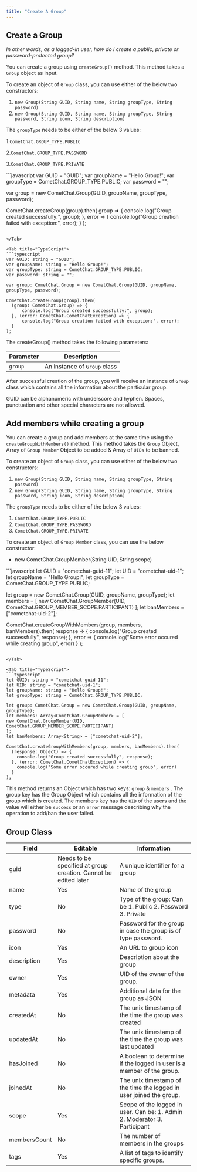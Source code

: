 ```yaml
---
title: "Create A Group"
---
```




## Create a Group

*In other words, as a logged-in user, how do I create a public, private or password-protected group?*

You can create a group using `createGroup()` method. This method takes a `Group` object as input.

To create an object of `Group` class, you can use either of the below two constructors:

1. `new Group(String GUID, String name, String groupType, String password)`
2. `new Group(String GUID, String name, String groupType, String password, String icon, String description)`

The `groupType` needs to be either of the below 3 values:

1.`CometChat.GROUP_TYPE.PUBLIC`

2.`CometChat.GROUP_TYPE.PASSWORD`

3.`CometChat.GROUP_TYPE.PRIVATE`

<Tabs>
<Tab title="Create Group">
```javascript
var GUID = "GUID";
var groupName = "Hello Group!";
var groupType = CometChat.GROUP_TYPE.PUBLIC;
var password = "";

var group = new CometChat.Group(GUID, groupName, groupType, password);

CometChat.createGroup(group).then(
  group => {
  	console.log("Group created successfully:", group);
  }, error => {
  	console.log("Group creation failed with exception:", error);
  }
);
```

</Tab>

<Tab title="TypeScript">
```typescript
var GUID: string = "GUID";
var groupName: string = "Hello Group!";
var groupType: string = CometChat.GROUP_TYPE.PUBLIC;
var password: string = "";

var group: CometChat.Group = new CometChat.Group(GUID, groupName, groupType, password);

CometChat.createGroup(group).then(
  (group: CometChat.Group) => {
      console.log("Group created successfully:", group);
  }, (error: CometChat.CometChatException) => {
      console.log("Group creation failed with exception:", error);
  }
);
```

</Tab>

</Tabs>

The createGroup() method takes the following parameters:

| Parameter | Description                  |
| --------- | ---------------------------- |
| `group`   | An instance of `Group` class |

After successful creation of the group, you will receive an instance of `Group` class which contains all the information about the particular group.

<Warning>

GUID can be alphanumeric with underscore and hyphen. Spaces, punctuation and other special characters are not allowed.

</Warning>

## Add members while creating a group

You can create a group and add members at the same time using the `createGroupWithMembers()` method. This method takes the `Group` Object, Array of `Group Member` Object to be added & Array of `UIDs` to be banned.

To create an object of `Group` class, you can use either of the below two constructors:

1. `new Group(String GUID, String name, String groupType, String password)`
2. `new Group(String GUID, String name, String groupType, String password, String icon, String description)`

The `groupType` needs to be either of the below 3 values:

1. `CometChat.GROUP_TYPE.PUBLIC`
2. `CometChat.GROUP_TYPE.PASSWORD`
3. `CometChat.GROUP_TYPE.PRIVATE`

To create an object of `Group Member` class, you can use the below constructor:

* new CometChat.GroupMember(String UID, String scope)

<Tabs>
<Tab title="JavaScript">
```javascript
let GUID = "cometchat-guid-11";
let UID = "cometchat-uid-1";
let groupName = "Hello Group!";
let groupType = CometChat.GROUP_TYPE.PUBLIC;

let group = new CometChat.Group(GUID, groupName, groupType);
let members = [
new CometChat.GroupMember(UID, CometChat.GROUP_MEMBER_SCOPE.PARTICIPANT)
];
let banMembers = ["cometchat-uid-2"];

CometChat.createGroupWithMembers(group, members, banMembers).then(
  response => {
  	console.log("Group created successfully", response);
  }, error => {
  	console.log("Some error occured while creating group", error)
  }
);
```

</Tab>

<Tab title="TypeScript">
```typescript
let GUID: string = "cometchat-guid-11";
let UID: string = "cometchat-uid-1";
let groupName: string = "Hello Group!";
let groupType: string = CometChat.GROUP_TYPE.PUBLIC;

let group: CometChat.Group = new CometChat.Group(GUID, groupName, groupType);
let members: Array<CometChat.GroupMember> = [
new CometChat.GroupMember(UID, CometChat.GROUP_MEMBER_SCOPE.PARTICIPANT)
];
let banMembers: Array<String> = ["cometchat-uid-2"];

CometChat.createGroupWithMembers(group, members, banMembers).then(
  (response: Object) => {
  	console.log("Group created successfully", response);
  }, (error: CometChat.CometChatException) => {
  	console.log("Some error occured while creating group", error)
  }
);
```

</Tab>

</Tabs>

This method returns an Object which has two keys: `group` & `members` . The group key has the Group Object which contains all the information of the group which is created. The members key has the `UID` of the users and the value will either be `success` or an `error` message describing why the operation to add/ban the user failed.

## Group Class

| Field        | Editable                                                        | Information                                                               |
| ------------ | --------------------------------------------------------------- | ------------------------------------------------------------------------- |
| guid         | Needs to be specified at group creation. Cannot be edited later | A unique identifier for a group                                           |
| name         | Yes                                                             | Name of the group                                                         |
| type         | No                                                              | Type of the group: Can be 1. Public 2. Password 3. Private                |
| password     | No                                                              | Password for the group in case the group is of type password.             |
| icon         | Yes                                                             | An URL to group icon                                                      |
| description  | Yes                                                             | Description about the group                                               |
| owner        | Yes                                                             | UID of the owner of the group.                                            |
| metadata     | Yes                                                             | Additional data for the group as JSON                                     |
| createdAt    | No                                                              | The unix timestamp of the time the group was created                      |
| updatedAt    | No                                                              | The unix timestamp of the time the group was last updated                 |
| hasJoined    | No                                                              | A boolean to determine if the logged in user is a member of the group.    |
| joinedAt     | No                                                              | The unix timestamp of the time the logged in user joined the group.       |
| scope        | Yes                                                             | Scope of the logged in user. Can be: 1. Admin 2. Moderator 3. Participant |
| membersCount | No                                                              | The number of members in the groups                                       |
| tags         | Yes                                                             | A list of tags to identify specific groups.                               |
